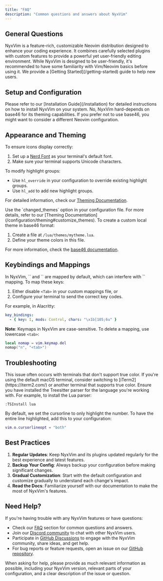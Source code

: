 ```yaml
---
title: "FAQ"
description: "Common questions and answers about NyxVim"
---
```


## General Questions

<Accordion title="What is NyxVim?">
  NyxVim is a feature-rich, customizable Neovim distribution designed to enhance your coding experience. It combines carefully selected plugins with custom features to provide a powerful yet user-friendly editing environment.
</Accordion>

<Accordion title="Is NyxVim suitable for beginners?">
  While NyxVim is designed to be user-friendly, it's recommended to have some familiarity with Vim/Neovim basics before using it. We provide a [Getting Started](/getting-started) guide to help new users.
</Accordion>

## Setup and Configuration

<Accordion title="How do I install NyxVim?">
  Please refer to our [Installation Guide](/installation) for detailed instructions on how to install NyxVim on your system.
</Accordion>

<Accordion title="Can I remove base46?">
  No, NyxVim hard-depends on base46 for its theming capabilities. If you prefer not to use base46, you might want to consider a different Neovim configuration.
</Accordion>

## Appearance and Theming

<Accordion title="Icons not working">
  To ensure icons display correctly:
  
  1. Set up a [Nerd Font](https://www.nerdfonts.com/#home) as your terminal's default font.
  2. Make sure your terminal supports Unicode characters.
</Accordion>

<Accordion title="How do I set highlight groups?">
  To modify highlight groups:
  
  - Use `hl_override` in your configuration to override existing highlight groups.
  - Use `hl_add` to add new highlight groups.
  
  For detailed information, check our [Theming Documentation](/configuration/theming#hl_override).
</Accordion>

<Accordion title="How can I customize theme colors?">
  Use the `changed_themes` option in your configuration file. For more details, refer to our [Theming Documentation](/configuration/theming#customize_themes).
</Accordion>

<Accordion title="How do I create custom local base46 themes?">
  To create a custom local theme in base46 format:
  
  1. Create a file at `/lua/themes/mytheme.lua`.
  2. Define your theme colors in this file.
  
  For more information, check the [base46 documentation](https://github.com/NyxVim/base46/blob/main/README.md).
</Accordion>

## Keybindings and Mappings

<Accordion title="How do I map Ctrl + o / i keys?">
  In NyxVim, `<Tab>` and `<S-Tab>` are mapped by default, which can interfere with `<C-i>` mapping. To map these keys:
  
  1. Either disable `<Tab>` in your custom mappings file, or
  2. Configure your terminal to send the correct key codes.
  
  For example, in Alacritty:
  
  ```yaml
  key_bindings:
    - { key: I, mods: Control, chars: "\x1b[105;6u" }
  ```
  
  **Note**: Keymaps in NyxVim are case-sensitive. To delete a mapping, use lowercase `<tab>`:
  
  ```lua
  local nomap = vim.keymap.del
  nomap("n", "<tab>")
  ```
</Accordion>

## Troubleshooting

<Accordion title="NyxVim's color is weird">
  This issue often occurs with terminals that don't support true color. If you're using the default macOS terminal, consider switching to [iTerm2](https://iterm2.com/) or another terminal that supports true color.
</Accordion>

<Accordion title="Syntax highlighting not working">
  Ensure you have installed the Treesitter parser for the language you're working with. For example, to install the Lua parser:
  
  ```
  :TSInstall lua
  ```
</Accordion>

<Accordion title="CursorLine not showing">
  By default, we set the cursorline to only highlight the number. To have the entire line highlighted, add this to your configuration:
  
  ```lua
  vim.o.cursorlineopt = "both"
  ```
</Accordion>

## Best Practices

1. **Regular Updates**: Keep NyxVim and its plugins updated regularly for the best experience and latest features.
2. **Backup Your Config**: Always backup your configuration before making significant changes.
3. **Gradual Customization**: Start with the default configuration and customize gradually to understand each change's impact.
4. **Read the Docs**: Familiarize yourself with our documentation to make the most of NyxVim's features.

## Need Help?

If you're having trouble with any NyxVim features or have questions:

- Check our [FAQ](/overview/faq) section for common questions and answers.
- Join our [Discord community](https://nyxb.space) to chat with other NyxVim users.
- Participate in [GitHub Discussions](https://github.com/NyxVim/NyxVim/discussions) to engage with the NyxVim community, share ideas, and get help.
- For bug reports or feature requests, open an issue on our [GitHub repository](https://github.com/NyxVim/NyxVim/issues).

<Info>
  When asking for help, please provide as much relevant information as possible, including your NyxVim version, relevant parts of your configuration, and a clear description of the issue or question.
</Info>
